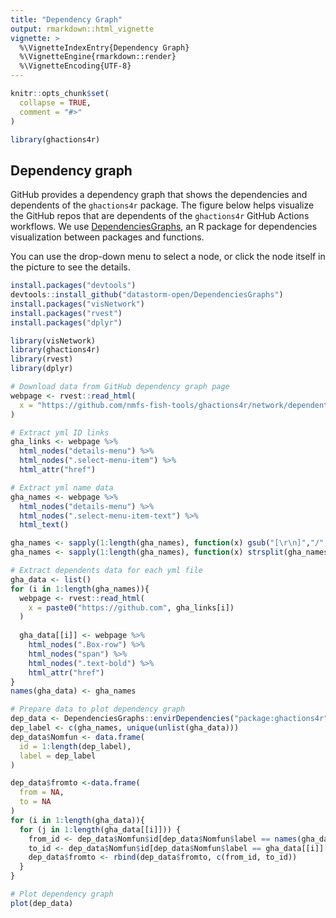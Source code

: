 ```yaml
---
title: "Dependency Graph"
output: rmarkdown::html_vignette
vignette: >
  %\VignetteIndexEntry{Dependency Graph}
  %\VignetteEngine{rmarkdown::render}
  %\VignetteEncoding{UTF-8}
---
```


```r
knitr::opts_chunk$set(
  collapse = TRUE,
  comment = "#>"
)
```

```r
library(ghactions4r)
```

## Dependency graph

GitHub provides a dependency graph that shows the dependencies and dependents of the `ghactions4r` package. The figure below helps visualize the GitHub repos that are dependents of the `ghactions4r` GitHub Actions workflows. We use [DependenciesGraphs](https://github.com/datastorm-open/DependenciesGraphs), an R package for dependencies visualization between packages and functions.

You can use the drop-down menu to select a node, or click the node itself in the picture to see the details. 

```r
install.packages("devtools")
devtools::install_github("datastorm-open/DependenciesGraphs")
install.packages("visNetwork")
install.packages("rvest")
install.packages("dplyr")

library(visNetwork)
library(ghactions4r)
library(rvest)
library(dplyr)
```

```r
# Download data from GitHub dependency graph page
webpage <- rvest::read_html(
  x = "https://github.com/nmfs-fish-tools/ghactions4r/network/dependents"
)

# Extract yml ID links
gha_links <- webpage %>%
  html_nodes("details-menu") %>%
  html_nodes(".select-menu-item") %>%
  html_attr("href")

# Extract yml name data
gha_names <- webpage %>%
  html_nodes("details-menu") %>%
  html_nodes(".select-menu-item-text") %>%
  html_text() 

gha_names <- sapply(1:length(gha_names), function(x) gsub("[\r\n]","/", gha_names[x]))
gha_names <- sapply(1:length(gha_names), function(x) strsplit(gha_names[x],"/")[[1]][6])

# Extract dependents data for each yml file
gha_data <- list()
for (i in 1:length(gha_names)){
  webpage <- rvest::read_html(
    x = paste0("https://github.com", gha_links[i])
  )
  
  gha_data[[i]] <- webpage %>%
    html_nodes(".Box-row") %>%
    html_nodes("span") %>%
    html_nodes(".text-bold") %>%
    html_attr("href")
}
names(gha_data) <- gha_names

# Prepare data to plot dependency graph
dep_data <- DependenciesGraphs::envirDependencies("package:ghactions4r")
dep_label <- c(gha_names, unique(unlist(gha_data)))
dep_data$Nomfun <- data.frame(
  id = 1:length(dep_label),
  label = dep_label
)

dep_data$fromto <-data.frame(
  from = NA,
  to = NA
)
for (i in 1:length(gha_data)){
  for (j in 1:length(gha_data[[i]])) {
    from_id <- dep_data$Nomfun$id[dep_data$Nomfun$label == names(gha_data)[i]]
    to_id <- dep_data$Nomfun$id[dep_data$Nomfun$label == gha_data[[i]][j]]
    dep_data$fromto <- rbind(dep_data$fromto, c(from_id, to_id))
  }
}

# Plot dependency graph
plot(dep_data)


```